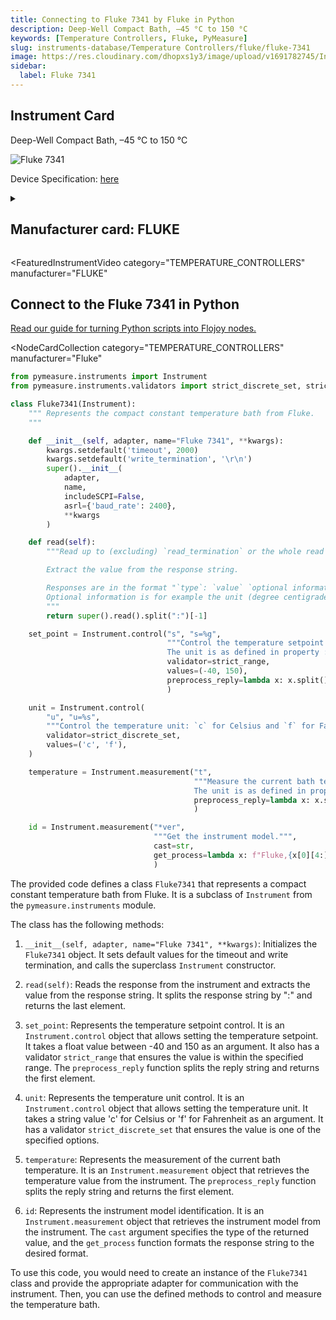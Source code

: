 ```yaml
---
title: Connecting to Fluke 7341 by Fluke in Python
description: Deep-Well Compact Bath, –45 °C to 150 °C
keywords: [Temperature Controllers, Fluke, PyMeasure]
slug: instruments-database/Temperature Controllers/fluke/fluke-7341
image: https://res.cloudinary.com/dhopxs1y3/image/upload/v1691782745/Instruments/Temperature%20Controllers/Fluke-7341/Fluke-7341.jpg
sidebar:
  label: Fluke 7341
---
```



## Instrument Card

Deep-Well Compact Bath, –45 °C to 150 °C

![Fluke 7341](https://res.cloudinary.com/dhopxs1y3/image/upload/v1691782745/Instruments/Temperature%20Controllers/Fluke-7341/Fluke-7341.jpg)

Device Specification: [here](https://download.flukecal.com/pub/literature/7341__Rebrand__ugeng0000.pdf)

<details style={{ marginTop: "15px"}}>
<summary><h2 style={{display:'inline'}}>Manufacturer card: FLUKE</h2></summary>

![FLUKE](https://res.cloudinary.com/dhopxs1y3/image/upload/v1692806166/Instruments/Vendor%20Logos/Fluke.png)

**Fluke** Corporation is the world leader in professional electronic test tools and software for measuring and condition monitoring.

- Headquarters: US
- Yearly Revenue (millions, USD): 700
- Vendor Website: [here](https://us.flukecal.com/)

</details>


<FeaturedInstrumentVideo
  category="TEMPERATURE_CONTROLLERS"
  manufacturer="FLUKE"
></FeaturedInstrumentVideo>

## Connect to the Fluke 7341 in Python

[Read our guide for turning Python scripts into Flojoy nodes.](https://docs.flojoy.ai/contribution/blocks/custom-flojoy-block/)


<Tabs>
<TabItem value="Flojoy" label="Flojoy" className="flojoy-instrument-tabs">

<NodeCardCollection
  category="TEMPERATURE_CONTROLLERS"
  manufacturer="Fluke"
></NodeCardCollection>

</TabItem>
<TabItem value="PyMeasure" label="PyMeasure">

```python
from pymeasure.instruments import Instrument
from pymeasure.instruments.validators import strict_discrete_set, strict_range

class Fluke7341(Instrument):
    """ Represents the compact constant temperature bath from Fluke.
    """

    def __init__(self, adapter, name="Fluke 7341", **kwargs):
        kwargs.setdefault('timeout', 2000)
        kwargs.setdefault('write_termination', '\r\n')
        super().__init__(
            adapter,
            name,
            includeSCPI=False,
            asrl={'baud_rate': 2400},
            **kwargs
        )

    def read(self):
        """Read up to (excluding) `read_termination` or the whole read buffer.

        Extract the value from the response string.

        Responses are in the format "`type`: `value` `optional information`".
        Optional information is for example the unit (degree centigrade or Fahrenheit).
        """
        return super().read().split(":")[-1]

    set_point = Instrument.control("s", "s=%g",
                                   """Control the temperature setpoint (float from -40 to 150 °C)
                                   The unit is as defined in property :attr:`~.unit`.""",
                                   validator=strict_range,
                                   values=(-40, 150),
                                   preprocess_reply=lambda x: x.split()[0],
                                   )

    unit = Instrument.control(
        "u", "u=%s",
        """Control the temperature unit: `c` for Celsius and `f` for Fahrenheit`.""",
        validator=strict_discrete_set,
        values=('c', 'f'),
    )

    temperature = Instrument.measurement("t",
                                         """Measure the current bath temperature.
                                         The unit is as defined in property :attr:`unit`.""",
                                         preprocess_reply=lambda x: x.split()[0],
                                         )

    id = Instrument.measurement("*ver",
                                """Get the instrument model.""",
                                cast=str,
                                get_process=lambda x: f"Fluke,{x[0][4:]},NA,{x[1]}",
                                )
```

The provided code defines a class `Fluke7341` that represents a compact constant temperature bath from Fluke. It is a subclass of `Instrument` from the `pymeasure.instruments` module.

The class has the following methods:

1. `__init__(self, adapter, name="Fluke 7341", **kwargs)`: Initializes the `Fluke7341` object. It sets default values for the timeout and write termination, and calls the superclass `Instrument` constructor.

2. `read(self)`: Reads the response from the instrument and extracts the value from the response string. It splits the response string by ":" and returns the last element.

3. `set_point`: Represents the temperature setpoint control. It is an `Instrument.control` object that allows setting the temperature setpoint. It takes a float value between -40 and 150 as an argument. It also has a validator `strict_range` that ensures the value is within the specified range. The `preprocess_reply` function splits the reply string and returns the first element.

4. `unit`: Represents the temperature unit control. It is an `Instrument.control` object that allows setting the temperature unit. It takes a string value 'c' for Celsius or 'f' for Fahrenheit as an argument. It has a validator `strict_discrete_set` that ensures the value is one of the specified options.

5. `temperature`: Represents the measurement of the current bath temperature. It is an `Instrument.measurement` object that retrieves the temperature value from the instrument. The `preprocess_reply` function splits the reply string and returns the first element.

6. `id`: Represents the instrument model identification. It is an `Instrument.measurement` object that retrieves the instrument model from the instrument. The `cast` argument specifies the type of the returned value, and the `get_process` function formats the response string to the desired format.

To use this code, you would need to create an instance of the `Fluke7341` class and provide the appropriate adapter for communication with the instrument. Then, you can use the defined methods to control and measure the temperature bath.

</TabItem>
</Tabs>
